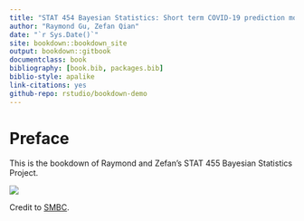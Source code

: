 ```yaml
--- 
title: "STAT 454 Bayesian Statistics: Short term COVID-19 prediction model using monthly incidence data"
author: "Raymond Gu, Zefan Qian"
date: "`r Sys.Date()`"
site: bookdown::bookdown_site
output: bookdown::gitbook
documentclass: book
bibliography: [book.bib, packages.bib]
biblio-style: apalike
link-citations: yes
github-repo: rstudio/bookdown-demo
---
```




# Preface

This is the bookdown of Raymond and Zefan's STAT 455 Bayesian Statistics Project.

![](preface_comic.jpg)

Credit to [SMBC](smbc-comics.com).
